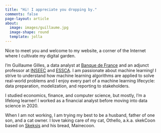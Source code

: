 ```yaml
---
title: "Hi! I appreciate you dropping by."
comments: false
page-layout: article
about:
  image: images/guillaume.jpg
  image-shape: round
  template: jolla
---
```


Nice to meet you and welcome to my website, a corner of the Internet where I cultivate my digital garden.

I’m Guillaume Gilles, a data analyst at [Banque de France](https://www.banque-france.fr/en) and an adjunct professor at [INSEEC](https://www.inseec.com/en/) and [ESSCA](https://www.essca.fr/en). I am passionate about machine learning! I strive to understand how machine learning algorithms are applied to solve real-world problems and I enjoy every part of a machine learning lifecycle: data preparation, modelization, and reporting to stakeholders.

I studied economics, finance, and computer science, but mostly, I’m a lifelong learner! I worked as a financial analyst before moving into data science in 2020.

When I am not working, I am trying my best to be a husband, father of one son, and a cat owner. I love taking care of my cat, Othello, a.k.a. skekCoon based on [Skeksis](https://en.wikipedia.org/wiki/Skeksis) and his bread, Mainecoon.
